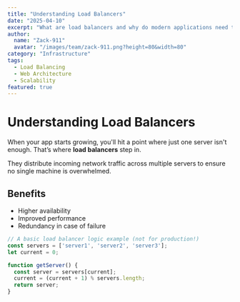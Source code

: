 ```yaml
---
title: "Understanding Load Balancers"
date: "2025-04-10"
excerpt: "What are load balancers and why do modern applications need them? Let's break it down."
author:
  name: "Zack-911"
  avatar: "/images/team/zack-911.png?height=80&width=80"
category: "Infrastructure"
tags:
  - Load Balancing
  - Web Architecture
  - Scalability
featured: true
---
```


# Understanding Load Balancers

When your app starts growing, you'll hit a point where just one server isn't enough. That’s where **load balancers** step in.

They distribute incoming network traffic across multiple servers to ensure no single machine is overwhelmed.

## Benefits

- Higher availability  
- Improved performance  
- Redundancy in case of failure  

```js
// A basic load balancer logic example (not for production!)
const servers = ['server1', 'server2', 'server3'];
let current = 0;

function getServer() {
  const server = servers[current];
  current = (current + 1) % servers.length;
  return server;
}
